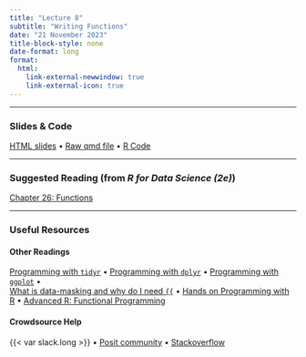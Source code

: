 ```yaml
---
title: "Lecture 8"
subtitle: "Writing Functions"
date: "21 November 2023"
title-block-style: none
date-format: long
format:
  html:
    link-external-newwindow: true
    link-external-icon: true
---
```

---

### Slides & Code 

[HTML slides](CSSS508_Lecture8.qmd) • 
[Raw qmd file](https://raw.githubusercontent.com/vsass/CSSS508/main/Lectures/Lecture7/CSSS508_Lecture7.qmd) • 
[R Code](CSSS508_Lecture8_Code.R)

---

### Suggested Reading (from *R for Data Science (2e)*)

[Chapter 26: Functions](https://r4ds.hadley.nz/functions)

---

### Useful Resources

#### Other Readings
[Programming with `tidyr`](https://tidyr.tidyverse.org/articles/programming.html) •
[Programming with `dplyr`](https://dplyr.tidyverse.org/articles/programming.html) •
[Programming with `ggplot`](https://ggplot2-book.org/programming.html) • \
[What is data-masking and why do I need `{{`](https://rlang.r-lib.org/reference/topic-data-mask.html) •
[Hands on Programming with R](https://rstudio-education.github.io/hopr/) • 
[Advanced R: Functional Programming](https://adv-r.hadley.nz/fp.html)

#### Crowdsource Help

{{< var slack.long >}} • 
[Posit community](https://community.rstudio.com/) • 
[Stackoverflow](https://stackoverflow.com/)

